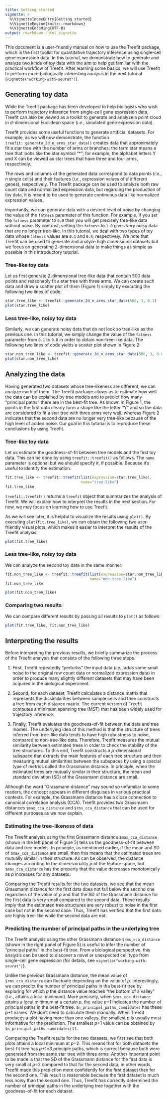 ```yaml
---
title: Getting started
vignette: >
  %\VignetteIndexEntry{Getting started}
  %\VignetteEngine{knitr::rmarkdown}
  %\VignetteEncoding{UTF-8}
output: rmarkdown::html_vignette
---
```


This document is a user-friendly manual on how to use the Treefit
package, which is the first toolkit for quantitative trajectory
inference using single-cell gene expression data. In this tutorial, we
demonstrate how to generate and analyze two kinds of toy data with the
aim to help get familiar with the practical workflow of Treefit. After
learning some basics, we will use Treefit to perform more biologically
interesting analysis in the next tutorial
(`vignette("working-with-seurat")`).

## Generating toy data

While the Treefit package has been developed to help biologists who
wish to perform trajectory inference from single-cell gene expression
data, Treefit can also be viewed as a toolkit to generate and analyze
a point cloud in <i>d</i>-dimensional Euclidean space (<i>i.e.</i>,
simulated gene expression data).

Treefit provides some useful functions to generate artificial
datasets. For example, as we will now demonstrate, the function
`treefit::generate_2d_n_arms_star_data()` creates data that
approximately fit a star tree with the number of arms or branches; the
term star means a tree that looks like the star symbol "\*"; for
example, the alphabet letters Y and X can be viewed as star trees that
have three and four arms, respectively.

The rows and columns of the generated data correspond to data points
(<i>i.e.</i>, <i>n</i> single cells) and their features (<i>i.e.</i>,
expression values of <i>d</i> different genes), respectively. The
Treefit package can be used to analyze both raw count data and
normalized expression data, but regarding the production of toy data,
it is meant to be used to generate continuous data like normalized
expression values.

Importantly, we can generate data with a desired level of noise by
changing the value of the `fatness` parameter of this function. For
example, if you set the `fatness` parameter to `0.0` then you will get
precisely tree-like data without noise. By contrast, setting the
`fatness` to `1.0` gives very noisy data that are no longer
tree-like. In this tutorial, we deal with two types of toy data whose
`fatness` values are `0.1` and `0.8`, respectively. We note that
Treefit can be used to generate and analyze high dimensional datasets
but we focus on generating 2-dimensional data to make things as simple
as possible in this introductory tutorial.

### Tree-like toy data

Let us first generate 2-dimensional tree-like data that contain 500
data points and reasonably fit a star tree with three arms. We can
create such data and draw a scatter plot of them (Figure 1) simply by
executing the following two lines of code:

```r
star.tree_like <- treefit::generate_2d_n_arms_star_data(500, 3, 0.1)
plot(star.tree_like)
```

### Less tree-like, noisy toy data

Similarly, we can generate noisy data that do not look so tree-like as
the previous one. In this tutorial, we simply change the value of the
`fatness` parameter from `0.1` to `0.8` in order to obtain
non-tree-like data. The following two lines of code yields a scatter
plot shown in Figure 2:

```r
star.non_tree_like <- treefit::generate_2d_n_arms_star_data(500, 3, 0.8)
plot(star.non_tree_like)
```

## Analyzing the data

Having generated two datasets whose tree-likeness are different, we
can analyze each of them. The Treefit package allows us to estimate
how well the data can be explained by tree models and to predict how
many "principal paths" there are in the best-fit tree. As shown in
Figure 1, the points in the first data clearly form a shape like the
letter "Y" and so the data are considered to fit a star tree with
three arms very well, whereas Figure 2 indicates that the second data
are no longer very tree-like because of the high level of added
noise. Our goal in this tutorial is to reproduce these conclusions by
using Treefit.

### Tree-like toy data

Let us estimate the goodness-of-fit between tree models and the first
toy data. This can be done by using `treefit::treefit()` as
follows. The `name` parameter is optional but we should specify
it, if possible. Because it's useful to identify the estimation.

```r
fit.tree_like <- treefit::treefit(list(expression=star.tree_like),
                                  name="tree-like")
fit.tree_like
```

`treefit::treefit()` returns a `treefit` object that summarizes the
analysis of Treefit. We will explain how to interpret the results in
the next section. For now, we may focus on learning how to use
Treefit.

As we will see later, it is helpful to visualize the results using
`plot()`. By executing `plot(fit.tree_like)`, we can obtain the
following two user-friendly visual plots, which makes it easier to
interpret the results of the Treefit analysis.

```r
plot(fit.tree_like)
```

### Less tree-like, noisy toy data

We can analyze the second toy data in the same manner.

```r
fit.non_tree_like <- treefit::treefit(list(expression=star.non_tree_like),
                                      name="non-tree-like")
fit.non_tree_like
```

```r
plot(fit.non_tree_like)
```

### Comparing two results

We can compare different results by passing all results to `plot()` as
follows:

```r
plot(fit.tree_like, fit.non_tree_like)
```

## Interpreting the results

Before interpreting the previous results, we briefly summarize the
process of the Treefit analysis that consists of the following three
steps.

  1. First, Treefit repeatedly "perturbs" the input data (<i>i.e.</i>,
     adds some small noise to the original row count data or
     normalized expression data) in order to produce many slightly
     different datasets that may have been acquired in the biological
     experiment.

  2. Second, for each dataset, Treefit calculates a distance matrix
     that represents the dissimilarities between sample cells and then
     constructs a tree from each distance matrix. The current version
     of Treefit computes a minimum spanning tree (MST) that has been
     widely used for trajectory inference.

  3. Finally, Treefit evaluates the goodness-of-fit between the data
     and tree models. The underlying idea of this method is that the
     structure of trees inferred from tree-like data tends to have
     high robustness to noise, compared to non-tree-like
     data. Therefore, Treefit measures the mutual similarity between
     estimated trees in order to check the stability of the tree
     structures. To this end, Treefit constructs a
     <i>p</i>-dimensional subspace that extracts the main features of
     each tree structure and then measuring mutual similarities
     between the subspaces by using a special type of metrics called
     the Grassmann distance. In principle, when the estimated trees
     are mutually similar in their structure, the mean and standard
     deviation (SD) of the Grassmann distance are small.

Although the word "Grassmann distance" may sound so unfamiliar to some
readers, the concept appears in different disguises in various
practical contexts. For example, the Grassmann distance has a close
connection to canonical correlation analysis (CCA). Treefit provides
two Grassmann distances `$max_cca_distance` and `$rms_cca_distance`
that can be used for different purposes as we now explain.

### Estimating the tree-likeness of data

The Treefit analysis using the first Grassmann distance
`$max_cca_distance` (shown in the left panel of Figure 5) tells us the
goodness-of-fit between data and tree models. In principle, as
mentioned earlier, if the mean and SD of `$max_cca_distance` are
small, then this means that the estimated trees are mutually similar
in their structure. As can be observed, the distance changes according
to the dimensionality <i>p</i> of the feature space, but
`$max_cca_distance` has the property that the value decreases
monotonically as <i>p</i> increases for any datasets.

Comparing the Treefit results for the two datasets, we see that the
mean Grassmann distance for the first data does not fall below the
second one regardless of the value of <i>p</i> and that the SD of the
Grassmann distance for the first data is very small compared to the
second data. These results imply that the estimated tree structures
are very robust to noise in the first case but not in the second
case. Thus, Treefit has verified that the first data are highly
tree-like while the second data are not.

### Predicting the number of principal paths in the underlying tree

The Treefit analysis using the other Grassmann distance
`$rms_cca_distance` (shown in the right panel of Figure 5) is useful to
infer the number of "principal paths" in the best-fit tree. From a
biological perspective, this analysis can be used to discover a novel
or unexpected cell type from single-cell gene expression (for details,
see `vignette("working-with-seurat")`).

Unlike the previous Grassmann distance, the mean value of
`$rms_cca_distance` can fluctuate depending on the value of
<i>p</i>. Interestingly, we can predict the number of principal paths
in the best-fit tree by exploring for which <i>p</i> the distance
value reaches "the bottom of a valley" (<i>i.e.</i>, attains a local
minimum). More precisely, when `$rms_cca_distance` attains a local
minimum at a certain <i>p</i>, the value <i>p</i>+1 indicates the
number of principal paths in the best-fit
tree. `$n_principal_paths_candidates` has these <i>p</i>+1 values. We
don't need to calculate them manually. When Treefit produces a plot
having more than one valleys, the smallest <i>p</i> is usually most
informative for the prediction. The smallest <i>p</i>+1 value can be
obtained by `$n_principal_paths_candidates[1]`.

Comparing the Treefit results for the two datasets, we first see that
both plots attains a local minimum at <i>p</i>=2. This means that for
both datasets the best-fit tree has <i>p</i>+1=3 principle paths,
which is correct because both were generated from the same star tree
with three arms. Another important point to be made is that the SD of
the Grassmann distance for the first data is very small at <i>p</i>=2
compared to that for the second data; in other words, Treefit made
this prediction more confidently for the first dataset than for the
second one. This result is reasonable because the first dataset is
much less noisy than the second one. Thus, Treefit has correctly
determined the number of principal paths in the underlying tree
together with the goodness-of-fit for each dataset.
